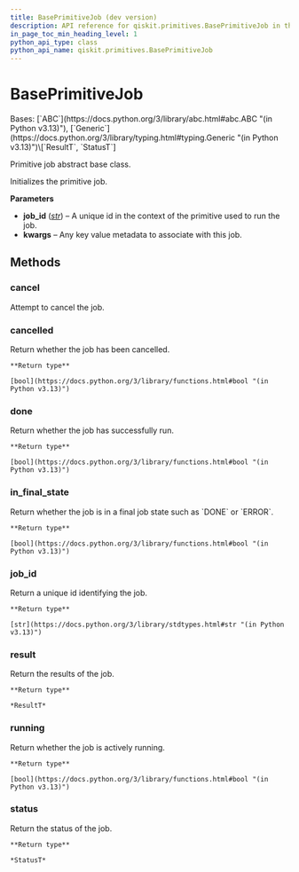 ```yaml
---
title: BasePrimitiveJob (dev version)
description: API reference for qiskit.primitives.BasePrimitiveJob in the dev version of qiskit
in_page_toc_min_heading_level: 1
python_api_type: class
python_api_name: qiskit.primitives.BasePrimitiveJob
---
```


# BasePrimitiveJob

<Class id="qiskit.primitives.BasePrimitiveJob" isDedicatedPage={true} github="https://github.com/Qiskit/qiskit/tree/stable/2.2/qiskit/primitives/base/base_primitive_job.py#L26-L78" signature="qiskit.primitives.BasePrimitiveJob(job_id, **kwargs)" modifiers="class">
  Bases: [`ABC`](https://docs.python.org/3/library/abc.html#abc.ABC "(in Python v3.13)"), [`Generic`](https://docs.python.org/3/library/typing.html#typing.Generic "(in Python v3.13)")\[`ResultT`, `StatusT`]

  Primitive job abstract base class.

  Initializes the primitive job.

  **Parameters**

  *   **job\_id** ([*str*](https://docs.python.org/3/library/stdtypes.html#str "(in Python v3.13)")) – A unique id in the context of the primitive used to run the job.
  *   **kwargs** – Any key value metadata to associate with this job.

  ## Methods

  ### cancel

  <Function id="qiskit.primitives.BasePrimitiveJob.cancel" github="https://github.com/Qiskit/qiskit/tree/stable/2.2/qiskit/primitives/base/base_primitive_job.py#L75-L78" signature="cancel()" modifiers="abstract">
    Attempt to cancel the job.
  </Function>

  ### cancelled

  <Function id="qiskit.primitives.BasePrimitiveJob.cancelled" github="https://github.com/Qiskit/qiskit/tree/stable/2.2/qiskit/primitives/base/base_primitive_job.py#L63-L66" signature="cancelled()" modifiers="abstract">
    Return whether the job has been cancelled.

    **Return type**

    [bool](https://docs.python.org/3/library/functions.html#bool "(in Python v3.13)")
  </Function>

  ### done

  <Function id="qiskit.primitives.BasePrimitiveJob.done" github="https://github.com/Qiskit/qiskit/tree/stable/2.2/qiskit/primitives/base/base_primitive_job.py#L53-L56" signature="done()" modifiers="abstract">
    Return whether the job has successfully run.

    **Return type**

    [bool](https://docs.python.org/3/library/functions.html#bool "(in Python v3.13)")
  </Function>

  ### in\_final\_state

  <Function id="qiskit.primitives.BasePrimitiveJob.in_final_state" github="https://github.com/Qiskit/qiskit/tree/stable/2.2/qiskit/primitives/base/base_primitive_job.py#L68-L73" signature="in_final_state()" modifiers="abstract">
    Return whether the job is in a final job state such as `DONE` or `ERROR`.

    **Return type**

    [bool](https://docs.python.org/3/library/functions.html#bool "(in Python v3.13)")
  </Function>

  ### job\_id

  <Function id="qiskit.primitives.BasePrimitiveJob.job_id" github="https://github.com/Qiskit/qiskit/tree/stable/2.2/qiskit/primitives/base/base_primitive_job.py#L39-L41" signature="job_id()">
    Return a unique id identifying the job.

    **Return type**

    [str](https://docs.python.org/3/library/stdtypes.html#str "(in Python v3.13)")
  </Function>

  ### result

  <Function id="qiskit.primitives.BasePrimitiveJob.result" github="https://github.com/Qiskit/qiskit/tree/stable/2.2/qiskit/primitives/base/base_primitive_job.py#L43-L46" signature="result()" modifiers="abstract">
    Return the results of the job.

    **Return type**

    *ResultT*
  </Function>

  ### running

  <Function id="qiskit.primitives.BasePrimitiveJob.running" github="https://github.com/Qiskit/qiskit/tree/stable/2.2/qiskit/primitives/base/base_primitive_job.py#L58-L61" signature="running()" modifiers="abstract">
    Return whether the job is actively running.

    **Return type**

    [bool](https://docs.python.org/3/library/functions.html#bool "(in Python v3.13)")
  </Function>

  ### status

  <Function id="qiskit.primitives.BasePrimitiveJob.status" github="https://github.com/Qiskit/qiskit/tree/stable/2.2/qiskit/primitives/base/base_primitive_job.py#L48-L51" signature="status()" modifiers="abstract">
    Return the status of the job.

    **Return type**

    *StatusT*
  </Function>
</Class>

